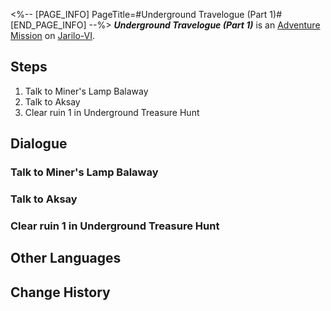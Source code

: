 <%-- [PAGE_INFO]
PageTitle=#Underground Travelogue (Part 1)#
[END_PAGE_INFO] --%>
{{Stub|Dialogue.}}
{{Mission Infobox
|id            = 8012101
|title         = 
|image         = <!--Mission Underground Travelogue (Part 1).png-->
|type          = Adventure
|event_name    = 
|chapter       = 
|requirements  = 
* [[Trailblaze Mission]] ''[[Silent Galaxy]]'' completed
* Reach [[Trailblaze Level]] 21
|summary       = <!--official mission summary from Fate's Atlas-->
|characters    = Aksay; Balaway; Trailblazer
|startLocation = [[Jarilo-VI]] - [[Boulder Town]]
|world         = Jarilo-VI
|area          = Boulder Town
|prev          = 
|next          = Underground Travelogue (Part 2)
|rewards       = Credit*10,000
}}
'''''Underground Travelogue (Part 1)''''' is an [[Adventure Mission]] on [[Jarilo-VI]].

==Steps==
# Talk to Miner's Lamp Balaway
# Talk to Aksay
# Clear ruin 1 in Underground Treasure Hunt

<!--
==Gameplay Notes==

--><!--
==Trial Character==

-->
==Dialogue==
{{Stub Dialogue}}
===Talk to Miner's Lamp Balaway===
{{Mission Description|type=adventure|location=Boulder Town|It is said that the relic appraiser Miner's Lamp Balaway suddenly reappeared recently. Go to Boulder Town to find out what happened to him.}}
{{Dialogue Start}}
:{{tx}}
{{Dialogue End}}

===Talk to Aksay===
{{Mission Description|type=adventure|location=Great Mine|update|It is rumored that there are ancient ruins with buried treasures in Belobog. Go to the Great Mine to get some clues about the ruins.}}
{{Dialogue Start}}
:{{tx}}
{{Dialogue End}}

===Clear ruin 1 in Underground Treasure Hunt===
{{Mission Description|type=adventure|location=Great Mine|update|Aksay is taking you into an ancient ruin. Begin your treasure hunting journey!}}
{{Dialogue Start}}
:{{tx}}
{{Dialogue End}}

==Other Languages==
{{Other Languages
|en   = Underground Travelogue (Part 1)
|zhs  = 地城游记•其一
|zht  = 地城遊記•其一
|ja   = 地下遺跡探遊記・一
|ko   = 지하 여행기•1
|es   = Diario de un viaje subterráneo&nbsp;I
|fr   = Voyage au centre de la terre (partie&nbsp;1)
|ru   = Путевые записки из-под земли I
|th   = บันทึกการเดินทางในเมืองใต้ดิน 1
|vi   = Du Ký Thành Ngầm 1
|de   = Untergrund-Reisebericht (Teil 1)
|id   = Catatan Perjalanan Bawah Tanah (Bagian 1)
|pt   = Diário de Viagem do Subterrâneo (Parte 1)
}}

==Change History==
{{Change History|1.2}}

